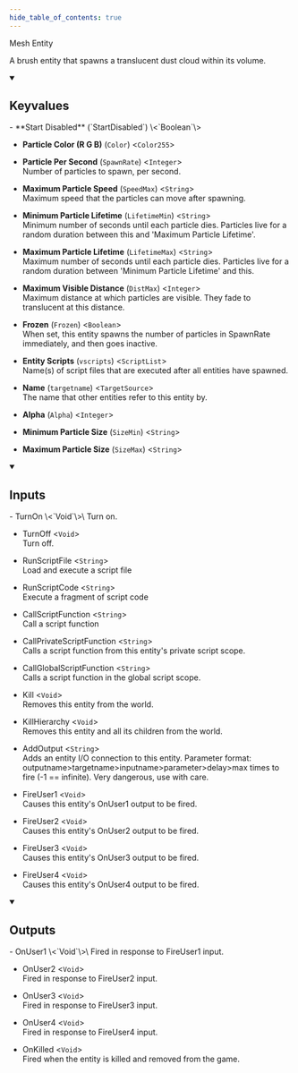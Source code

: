 ```yaml
---
hide_table_of_contents: true
---
```


<!---
!!!!!!
THIS PAGE IS AUTOGENERATED FROM GAME FGD DEFINITIONS!
DO NOT EDIT MANUALLY!
!!!!!!

In order to make edits, you can make an annotation file in /fgd_dump_overrides
-->


Mesh Entity

A brush entity that spawns a translucent dust cloud within its volume.

<details open>
<summary><h2>Keyvalues</h2></summary>
- **Start Disabled** (`StartDisabled`) \<`Boolean`\>

- **Particle Color (R G B)** (`Color`) \<`Color255`\>

- **Particle Per Second** (`SpawnRate`) \<`Integer`\>\
Number of particles to spawn, per second.

- **Maximum Particle Speed** (`SpeedMax`) \<`String`\>\
Maximum speed that the particles can move after spawning.

- **Minimum Particle Lifetime** (`LifetimeMin`) \<`String`\>\
Minimum number of seconds until each particle dies. Particles live for a random duration between this and 'Maximum Particle Lifetime'.

- **Maximum Particle Lifetime** (`LifetimeMax`) \<`String`\>\
Maximum number of seconds until each particle dies. Particles live for a random duration between 'Minimum Particle Lifetime' and this.

- **Maximum Visible Distance** (`DistMax`) \<`Integer`\>\
Maximum distance at which particles are visible. They fade to translucent at this distance.

- **Frozen** (`Frozen`) \<`Boolean`\>\
When set, this entity spawns the number of particles in SpawnRate immediately, and then goes inactive.

- **Entity Scripts** (`vscripts`) \<`ScriptList`\>\
Name(s) of script files that are executed after all entities have spawned.

- **Name** (`targetname`) \<`TargetSource`\>\
The name that other entities refer to this entity by.

- **Alpha** (`Alpha`) \<`Integer`\>

- **Minimum Particle Size** (`SizeMin`) \<`String`\>

- **Maximum Particle Size** (`SizeMax`) \<`String`\>


 </details>
<details open>
<summary><h2>Inputs</h2></summary>
- TurnOn \<`Void`\>\
Turn on.

- TurnOff \<`Void`\>\
Turn off.

- RunScriptFile \<`String`\>\
Load and execute a script file

- RunScriptCode \<`String`\>\
Execute a fragment of script code

- CallScriptFunction \<`String`\>\
Call a script function

- CallPrivateScriptFunction \<`String`\>\
Calls a script function from this entity's private script scope.

- CallGlobalScriptFunction \<`String`\>\
Calls a script function in the global script scope.

- Kill \<`Void`\>\
Removes this entity from the world.

- KillHierarchy \<`Void`\>\
Removes this entity and all its children from the world.

- AddOutput \<`String`\>\
Adds an entity I/O connection to this entity. Parameter format: outputname&gt;targetname>inputname&gt;parameter&gt;delay&gt;max times to fire (-1 == infinite). Very dangerous, use with care.

- FireUser1 \<`Void`\>\
Causes this entity's OnUser1 output to be fired.

- FireUser2 \<`Void`\>\
Causes this entity's OnUser2 output to be fired.

- FireUser3 \<`Void`\>\
Causes this entity's OnUser3 output to be fired.

- FireUser4 \<`Void`\>\
Causes this entity's OnUser4 output to be fired.


 </details>
<details open>
<summary><h2>Outputs</h2></summary>
- OnUser1 \<`Void`\>\
Fired in response to FireUser1 input.

- OnUser2 \<`Void`\>\
Fired in response to FireUser2 input.

- OnUser3 \<`Void`\>\
Fired in response to FireUser3 input.

- OnUser4 \<`Void`\>\
Fired in response to FireUser4 input.

- OnKilled \<`Void`\>\
Fired when the entity is killed and removed from the game.


 </details>
